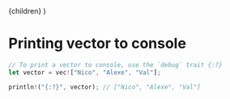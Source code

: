 
  <LayoutPost title="Rust" metaTitle="Printing vector to console">
    {children}
  </LayoutPost>
)

# Printing vector to console

```jsx
// To print a vector to console, use the `debug` trait {:?}
let vector = vec!["Nico", "Alexe", "Val"];

println!("{:?}", vector); // ["Nico", "Alexe", "Val"]
```
